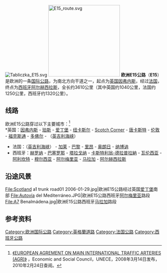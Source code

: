 [[File:Tabliczka_E15.svg|right]]
[[File:E15_route.svg|230px]]
'''欧洲E15公路'''（'''E15'''）是欧洲的一条[[欧洲国际公路|国际公路]]，为南北方向干道之一，起点为[[英国|英国]][[因弗内斯|因弗内斯]]，经过[[法国|法国]]，终点为[[西班牙|西班牙]][[阿尔赫西拉斯|阿尔赫西拉斯]]，全长约3610公里（其中英国约1040公里，法国约1250公里，西班牙约1320公里）。

== 线路 ==
欧洲E15公路穿过以下主要城市：<ref>[http://www.unece.org/trans/doc/2008/sc1/ECE-TRANS-SC1-384e.pdf 《EUROPEAN AGREMENT ON MAIN INTERNATIONAL TRAFFIC ARTERIES (AGR)》] {{Wayback|url=http://www.unece.org/trans/doc/2008/sc1/ECE-TRANS-SC1-384e.pdf |date=20200315183924 }}，Economic and Social Council，UNECE，2008年3月14日发布，2010年2月24日查阅。</ref><br />
*英国：[[因弗内斯|因弗内斯]] - [[珀斯_(英国)|珀斯]] - [[爱丁堡|爱丁堡]] - [[纽卡斯尔|纽卡斯尔]] - [[Scotch_Corner|Scotch Corner]] - [[唐卡斯特|唐卡斯特]] - [[伦敦|伦敦]] - [[福克斯通|福克斯通]] - [[多佛尔|多佛尔]] - （[[英吉利海峡|英吉利海峡]]）
*法国：（[[英吉利海峡|英吉利海峡]]） - [[加莱|加莱]] - [[巴黎|巴黎]] - [[里昂|里昂]] - [[奥朗日|奥朗日]] - [[纳博讷|纳博讷]] 
*西班牙：[[赫罗纳|赫罗纳]] - [[巴塞罗那|巴塞罗那]] - [[塔拉戈纳|塔拉戈纳]] - [[卡斯特利翁-德拉普拉納|卡斯特利翁-德拉普拉納]] - [[瓦伦西亚|瓦伦西亚]] - [[阿利坎特|阿利坎特]] - [[穆尔西亚|穆尔西亚]] - [[阿尔梅里亚|阿尔梅里亚]] - [[马拉加|马拉加]] - [[阿尔赫西拉斯|阿尔赫西拉斯]]

==沿途风景==
{{commonscat|E15}}
<gallery>
File:Scotland a1 trunk road01 2006-01-29.jpg|欧洲E15公路经过英国[[爱丁堡|爱丁堡]]南部
File:Autovía del Mediterráneo.JPG|欧洲E15公路西班牙[[阿尔梅里亚|阿尔梅里亚]]路段
File:A7 Benalmádena.jpg|欧洲E15公路西班牙[[马拉加|马拉加]]路段
</gallery>

==参考资料==
{{reflist}}

{{欧洲国际公路网}}
{{UK-stub}}{{France-stub}}{{Spain-stub}}
[[Category:欧洲国际公路|Category:欧洲国际公路]]
[[Category:英格蘭道路|Category:英格蘭道路]]
[[Category:法国公路|Category:法国公路]]
[[Category:西班牙公路|Category:西班牙公路]]